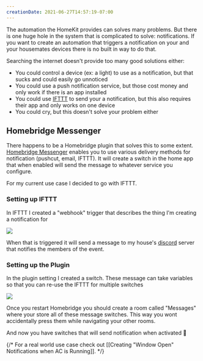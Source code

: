 ```yaml
---
creationDate: 2021-06-27T14:57:19-07:00
---
```


<PostHeader slug="create-switches-that-trigger-notifications" />

The automation the HomeKit provides can solves many problems. But there is one huge hole in the system that is complicated to solve: notifications. If you want to create an automation that triggers a notification on your and your housemates devices there is no built in way to do that.

Searching the internet doesn't provide too many good solutions either:

- You could control a device (ex: a light) to use as a notification, but that sucks and could easily go unnoticed
- You could use a push notification service, but those cost money and only work if there is an app installed
- You could use [IFTTT](https://ifttt.com/home) to send your a notification, but this also requires their app and only works on one device
- You could cry, but this doesn't solve your problem either

## Homebridge Messenger

There happens to be a Homebridge plugin that solves this to some extent. [Homebridge Messenger](https://github.com/potrudeau/homebridge-messenger) enables you to use various delivery methods for notification (pushcut, email, IFTTT). It will create a switch in the home app that when enabled will send the message to whatever service you configure.

For my current use case I decided to go with IFTTT.

### Setting up IFTTT

In IFTTT I created a "webhook" trigger that describes the thing I'm creating a notification for

![](/blog/switch-trigger-1.png)

When that is triggered it will send a message to my house's [discord](https://discord.com) server that notifies the members of the event.

### Setting up the Plugin

In the plugin setting I created a switch. These message can take variables so that you can re-use the IFTTT for multiple switches

![](/blog/switch-trigger-2.png)

Once you restart Homebridge you should create a room called "Messages" where your store all of these message switches. This way you wont accidentally press them while navigating your other rooms.

And now you have switches that will send notification when activated :tada:

{/* For a real world use case check out [[Creating "Window Open" Notifications when AC is Running]]. */}

<BackLinks slug="create-switches-that-trigger-notifications" />
